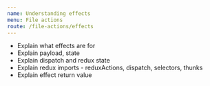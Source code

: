 ```yaml
---
name: Understanding effects
menu: File actions
route: /file-actions/effects
---
```


- Explain what effects are for
- Explain payload, state
- Explain dispatch and redux state
- Explain redux imports - reduxActions, dispatch, selectors, thunks
- Explain effect return value

